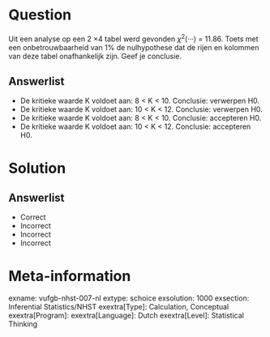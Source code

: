 Question
========

Uit een analyse op een 2 ×4 tabel werd gevonden $\chi^{2}$(···) = 11.86. Toets met een
onbetrouwbaarheid van 1% de nulhypothese dat de rijen en kolommen van deze tabel onafhankelijk zijn. Geef je conclusie.
  
Answerlist
----------
* De kritieke waarde K voldoet aan: 8 < K < 10. Conclusie: verwerpen H0.
* De kritieke waarde K voldoet aan: 10 < K < 12. Conclusie: verwerpen H0.
* De kritieke waarde K voldoet aan: 8 < K < 10. Conclusie: accepteren H0.
* De kritieke waarde K voldoet aan: 10 < K < 12. Conclusie: accepteren H0.

Solution
========

Answerlist
----------
* Correct
* Incorrect
* Incorrect
* Incorrect

Meta-information
================
exname: vufgb-nhst-007-nl
extype: schoice
exsolution: 1000
exsection: Inferential Statistics/NHST
exextra[Type]: Calculation, Conceptual
exextra[Program]: 
exextra[Language]: Dutch
exextra[Level]: Statistical Thinking
